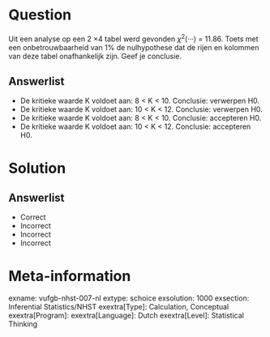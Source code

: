 Question
========

Uit een analyse op een 2 ×4 tabel werd gevonden $\chi^{2}$(···) = 11.86. Toets met een
onbetrouwbaarheid van 1% de nulhypothese dat de rijen en kolommen van deze tabel onafhankelijk zijn. Geef je conclusie.
  
Answerlist
----------
* De kritieke waarde K voldoet aan: 8 < K < 10. Conclusie: verwerpen H0.
* De kritieke waarde K voldoet aan: 10 < K < 12. Conclusie: verwerpen H0.
* De kritieke waarde K voldoet aan: 8 < K < 10. Conclusie: accepteren H0.
* De kritieke waarde K voldoet aan: 10 < K < 12. Conclusie: accepteren H0.

Solution
========

Answerlist
----------
* Correct
* Incorrect
* Incorrect
* Incorrect

Meta-information
================
exname: vufgb-nhst-007-nl
extype: schoice
exsolution: 1000
exsection: Inferential Statistics/NHST
exextra[Type]: Calculation, Conceptual
exextra[Program]: 
exextra[Language]: Dutch
exextra[Level]: Statistical Thinking
